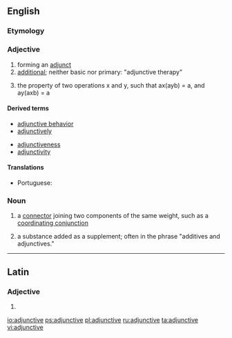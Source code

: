 ==English==

===Etymology===
{{suffix|adjunct|ive|lang=en}}

===Adjective===
{{en-adj|-}}

# forming an [[adjunct]]
# [[additional]]; neither basic nor primary: "adjunctive therapy"
# {{label|en|logic}} the property of two operations x and y, such that ax(ayb) = a, and ay(axb) = a

====Derived terms====
{{der-top}}
* [[adjunctive behavior]]
* [[adjunctively]]
{{der-mid}}
* [[adjunctiveness]]
* [[adjunctivity]]
{{der-bottom}}

====Translations====
{{trans-top|forming an adjunct}}
* Portuguese: {{t|pt|adjuntivo}}
{{trans-mid}}
{{trans-bottom}}

===Noun===
{{en-noun}}

# {{label|en|grammar}} a [[connector]] joining two components of the same weight, such as a [[coordinating conjunction]]
# {{label|en|manufacturing}} a substance added as a supplement; often in the phrase "additives and adjunctives."

----

==Latin==

===Adjective===
{{la-adj-form|adjunctīve}}

# {{inflection of|adjunctīvus||voc|m|s|lang=la}}

[[io:adjunctive]]
[[ps:adjunctive]]
[[pl:adjunctive]]
[[ru:adjunctive]]
[[ta:adjunctive]]
[[vi:adjunctive]]